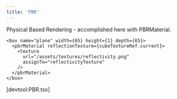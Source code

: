 ```yaml
---
title: 'PBR'
---
```


Physical Based Rendering - accomplished here with PBRMaterial.

```tsx
<box name="plane" width={65} height={1} depth={65}>
  <pbrMaterial reflectionTexture={cubeTextureRef.current}>
    <texture
      url="/assets/textures/reflectivity.png"
      assignTo="reflectivityTexture"
    />
  </pbrMaterial>
</box>
```

[devtool:PBR.tsx]
